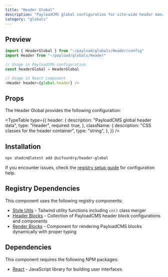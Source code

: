 ```yaml
---
title: "Header Global"
description: "PayloadCMS global configuration for site-wide header management"
category: "globals"
---
```


## Preview

```typescript
import { HeaderGlobal } from "~/payload/globals/Header/config"
import Header from "~/payload/globals/Header"

// Usage in PayloadCMS configuration
const headerGlobal = HeaderGlobal

// Usage in React component
<Header header={global.header} />
```

## Props

The Header Global provides the following configuration:

<TypeTable
  type={{
    header: {
      description: "PayloadCMS global header data",
      type: "Header",
      required: true,
    },
    className: {
      description: "CSS classes for the header container",
      type: "string",
    },
  }}
/>

## Installation

```bash
npx shadcn@latest add @uifoundry/header-global
```

If you encounter issues, check the [registry setup guide](/docs/guides/registry-setup) for configuration help.

## Registry Dependencies

This component uses the following registry components:

- [Style Utils](/docs/lib/style-utils) - Tailwind utility functions including `cn()` class merger
- [Header Blocks](/docs/blocks/header-blocks) - Collection of PayloadCMS header block configurations and components
- [Render Blocks](/docs/ui/renderblocks) - Component for rendering PayloadCMS blocks dynamically with proper typing

## Dependencies

This component requires the following NPM packages:

- [React](https://github.com/facebook/react) - JavaScript library for building user interfaces
